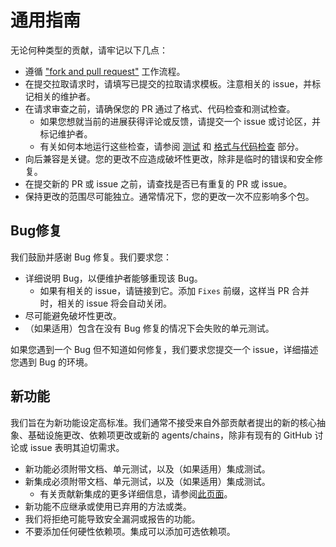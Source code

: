 # 通用指南

无论何种类型的贡献，请牢记以下几点：

- 遵循 ["fork and pull request"](https://docs.github.com/en/get-started/exploring-projects-on-github/contributing-to-a-project) 工作流程。
- 在提交拉取请求时，请填写已提交的拉取请求模板。注意相关的 issue，并标记相关的维护者。
- 在请求审查之前，请确保您的 PR 通过了格式、代码检查和测试检查。
  - 如果您想就当前的进展获得评论或反馈，请提交一个 issue 或讨论区，并标记维护者。
  - 有关如何本地运行这些检查，请参阅 [测试](setup.mdx#testing) 和 [格式与代码检查](setup.mdx#formatting-and-linting) 部分。
- 向后兼容是关键。您的更改不应造成破坏性更改，除非是临时的错误和安全修复。
- 在提交新的 PR 或 issue 之前，请查找是否已有重复的 PR 或 issue。
- 保持更改的范围尽可能独立。通常情况下，您的更改一次不应影响多个包。

## Bug修复

我们鼓励并感谢 Bug 修复。我们要求您：

- 详细说明 Bug，以便维护者能够重现该 Bug。
  - 如果有相关的 issue，请链接到它。添加 `Fixes` 前缀，这样当 PR 合并时，相关的 issue 将会自动关闭。
- 尽可能避免破坏性更改。
- （如果适用）包含在没有 Bug 修复的情况下会失败的单元测试。

如果您遇到一个 Bug 但不知道如何修复，我们要求您提交一个 issue，详细描述您遇到 Bug 的环境。

## 新功能

我们旨在为新功能设定高标准。我们通常不接受来自外部贡献者提出的新的核心抽象、基础设施更改、依赖项更改或新的 agents/chains，除非有现有的 GitHub 讨论或 issue 表明其迫切需求。

- 新功能必须附带文档、单元测试，以及（如果适用）集成测试。
- 新集成必须附带文档、单元测试，以及（如果适用）集成测试。
  - 有关贡献新集成的更多详细信息，请参阅[此页面](../integrations/index.mdx)。
- 新功能不应继承或使用已弃用的方法或类。
- 我们将拒绝可能导致安全漏洞或报告的功能。
- 不要添加任何硬性依赖项。集成可以添加可选依赖项。